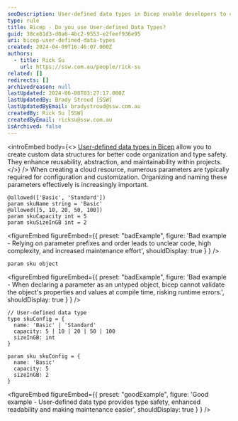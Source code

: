```yaml
---
seoDescription: User-defined data types in Bicep enable developers to create custom data structures, enhancing code organization, type safety, and maintainability.
type: rule
title: Bicep - Do you use User-defined Data Types?
guid: 38ce81d3-d0a6-4bc2-9553-e2feef936e95
uri: bicep-user-defined-data-types
created: 2024-04-09T16:46:07.000Z
authors:
  - title: Rick Su
    url: https://ssw.com.au/people/rick-su
related: []
redirects: []
archivedreason: null
lastUpdated: 2024-06-08T03:27:17.000Z
lastUpdatedBy: Brady Stroud [SSW]
lastUpdatedByEmail: bradystroud@ssw.com.au
createdBy: Rick Su [SSW]
createdByEmail: ricksu@ssw.com.au
isArchived: false
---
```


<introEmbed
  body={<>
[User-defined data types in Bicep](https://learn.microsoft.com/en-us/azure/azure-resource-manager/bicep/user-defined-data-types?WT.mc_id=DP-MVP-33518) allow you to create custom data structures for better code organization and type safety. They enhance reusability, abstraction, and maintainability within projects.
  </>}
/>
When creating a cloud resource, numerous parameters are typically required for configuration and customization. Organizing and naming these parameters effectively is increasingly important.

```bicep
@allowed(['Basic', 'Standard'])
param skuName string = 'Basic'
@allowed([5, 10, 20, 50, 100])
param skuCapacity int = 5
param skuSizeInGB int = 2
```

<figureEmbed figureEmbed={{
  preset: "badExample",
  figure: 'Bad example - Relying on parameter prefixes and order leads to unclear code, high complexity, and increased maintenance effort',
  shouldDisplay: true
} } />


```bicep
param sku object
```

<figureEmbed figureEmbed={{
  preset: "badExample",
  figure: 'Bad example - When declaring a parameter as an untyped object, bicep cannot validate the object\'s properties and values at compile time, risking runtime errors.',
  shouldDisplay: true
} } />


```bicep
// User-defined data type
type skuConfig = {
  name: 'Basic' | 'Standard'
  capacity: 5 | 10 | 20 | 50 | 100
  sizeInGB: int
}

param sku skuConfig = {
  name: 'Basic'
  capacity: 5
  sizeInGB: 2
}
```

<figureEmbed figureEmbed={{
  preset: "goodExample",
  figure: 'Good example - User-defined data type provides type safety, enhanced readability and making maintenance easier',
  shouldDisplay: true
} } />
